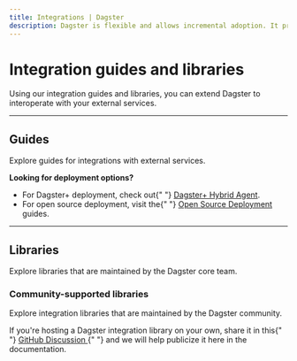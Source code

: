 ```yaml
---
title: Integrations | Dagster
description: Dagster is flexible and allows incremental adoption. It provides add-on libraries to integrate with your existing tools and infrastructure.
---
```


# Integration guides and libraries

Using our integration guides and libraries, you can extend Dagster to interoperate with your external services.

---

## Guides

Explore guides for integrations with external services.

<Note>
  <strong>Looking for deployment options?</strong>
  <ul>
    <li>
      For Dagster+ deployment, check out{" "}
      <a href="/dagster-plus/deployment/agents">Dagster+ Hybrid Agent</a>.
    </li>
    <li>
      For open source deployment, visit the{" "}
      <a href="/deployment#deploying-dagster">Open Source Deployment</a> guides.
    </li>
  </ul>
</Note>

<ArticleList>
  <ArticleListItem
    title="Airbyte"
    href="/integrations/airbyte"
  ></ArticleListItem>
  <ArticleListItem
    title="AWS ECS"
    href="/concepts/dagster-pipes/aws-ecs"
  ></ArticleListItem>
  <ArticleListItem
    title="AWS Glue"
    href="/concepts/dagster-pipes/aws-glue"
  ></ArticleListItem>
  <ArticleListItem
    title="AWS Lambda"
    href="/concepts/dagster-pipes/aws-lambda"
  ></ArticleListItem>
  <ArticleListItem
    title="Kubernetes"
    href="/concepts/dagster-pipes/kubernetes"
  ></ArticleListItem>
  <ArticleListItem
    title="Shell / Bash"
    href="/concepts/dagster-pipes/subprocess"
  ></ArticleListItem>
  <ArticleListItem
    title="Airflow"
    href="/integrations/airflow"
  ></ArticleListItem>
  <ArticleListItem
    title="Jupyter / Papermill"
    href="/integrations/dagstermill"
  ></ArticleListItem>
  <ArticleListItem
    title="Databricks"
    href="/concepts/dagster-pipes/databricks"
  ></ArticleListItem>
  <ArticleListItem title="dbt" href="/integrations/dbt"></ArticleListItem>
  <ArticleListItem
    title="dbt Cloud"
    href="/integrations/dbt-cloud"
  ></ArticleListItem>
  <ArticleListItem title="DuckDB" href="/integrations/duckdb"></ArticleListItem>
  <ArticleListItem
    title="Embedded ELT"
    href="/integrations/embedded-elt"
  ></ArticleListItem>
  <ArticleListItem
    title="Fivetran"
    href="/integrations/fivetran"
  ></ArticleListItem>
  <ArticleListItem
    title="Google BigQuery"
    href="/integrations/bigquery"
  ></ArticleListItem>
  <ArticleListItem title="OpenAI" href="/integrations/openai"></ArticleListItem>
  <ArticleListItem title="Pandas" href="/integrations/pandas"></ArticleListItem>
  <ArticleListItem
    title="Pandera"
    href="/integrations/pandera"
  ></ArticleListItem>
  <ArticleListItem title="Spark" href="/integrations/spark"></ArticleListItem>
  <ArticleListItem
    title="Snowflake"
    href="/integrations/snowflake"
  ></ArticleListItem>
</ArticleList>

---

## Libraries

Explore libraries that are maintained by the Dagster core team.

<ArticleList>
  <ArticleListItem
    title="Airbyte"
    href="/_apidocs/libraries/dagster-airbyte"
  ></ArticleListItem>
  <ArticleListItem
    title="Amazon Web Services (AWS)"
    href="/_apidocs/libraries/dagster-aws"
  ></ArticleListItem>
  <ArticleListItem
    title="Databricks"
    href="/_apidocs/libraries/dagster-databricks"
  ></ArticleListItem>
  <ArticleListItem
    title="Datadog"
    href="/_apidocs/libraries/dagster-datadog"
  ></ArticleListItem>
  <ArticleListItem
    title="DuckDB"
    href="/_apidocs/libraries/dagster-duckdb"
  ></ArticleListItem>
  <ArticleListItem
    title="DuckDB & Pandas"
    href="/_apidocs/libraries/dagster-duckdb-pandas"
  ></ArticleListItem>
  <ArticleListItem
    title="DuckDB & PySpark"
    href="/_apidocs/libraries/dagster-duckdb-pyspark"
  ></ArticleListItem>
  <ArticleListItem
    title="DuckDB & Polars"
    href="/_apidocs/libraries/dagster-duckdb-polars"
  ></ArticleListItem>
  <ArticleListItem
    title="dbt"
    href="/_apidocs/libraries/dagster-dbt"
  ></ArticleListItem>
  <ArticleListItem
    title="Embedded ELT"
    href="/_apidocs/libraries/dagster-embedded-elt"
  ></ArticleListItem>
  <ArticleListItem
    title="Fivetran"
    href="/_apidocs/libraries/dagster-fivetran"
  ></ArticleListItem>
  <ArticleListItem
    title="Google Cloud Platform (GCP)"
    href="/_apidocs/libraries/dagster-gcp"
  ></ArticleListItem>
  <ArticleListItem
    title="Google Cloud Platform (GCP) & Pandas"
    href="/_apidocs/libraries/dagster-gcp-pandas"
  ></ArticleListItem>
  <ArticleListItem
    title="Google Cloud Platform (GCP) & PySpark"
    href="/_apidocs/libraries/dagster-gcp-pyspark"
  ></ArticleListItem>
  <ArticleListItem
    title="Great Expectations"
    href="/_apidocs/libraries/dagster-ge"
  ></ArticleListItem>
  <ArticleListItem
    title="GitHub"
    href="/_apidocs/libraries/dagster-github"
  ></ArticleListItem>
  <ArticleListItem
    title="Kubernetes"
    href="/_apidocs/libraries/dagster-k8s"
  ></ArticleListItem>
  <ArticleListItem
    title="Microsoft Azure"
    href="/_apidocs/libraries/dagster-azure"
  ></ArticleListItem>
  <ArticleListItem
    title="Microsoft Teams"
    href="/_apidocs/libraries/dagster-msteams"
  ></ArticleListItem>
  <ArticleListItem
    title="OpenAI"
    href="/_apidocs/libraries/dagster-openai"
  ></ArticleListItem>
  <ArticleListItem
    title="PagerDuty"
    href="/_apidocs/libraries/dagster-pagerduty"
  ></ArticleListItem>
  <ArticleListItem
    title="Pandas"
    href="/_apidocs/libraries/dagster-pandas"
  ></ArticleListItem>
  <ArticleListItem
    title="Pandera"
    href="/_apidocs/libraries/dagster-pandera"
  ></ArticleListItem>
  <ArticleListItem
    title="Papermill"
    href="/_apidocs/libraries/dagstermill"
  ></ArticleListItem>
  <ArticleListItem
    title="Polars"
    href="/_apidocs/libraries/dagster-polars"
  ></ArticleListItem>
  <ArticleListItem
    title="Prometheus"
    href="/_apidocs/libraries/dagster-prometheus"
  ></ArticleListItem>
  <ArticleListItem
    title="PySpark"
    href="/_apidocs/libraries/dagster-pyspark"
  ></ArticleListItem>
  <ArticleListItem
    title="Shell"
    href="/_apidocs/libraries/dagster-shell"
  ></ArticleListItem>
  <ArticleListItem
    title="Slack"
    href="/_apidocs/libraries/dagster-slack"
  ></ArticleListItem>
  <ArticleListItem
    title="Snowflake"
    href="/_apidocs/libraries/dagster-snowflake"
  ></ArticleListItem>
  <ArticleListItem
    title="Snowflake & Pandas"
    href="/_apidocs/libraries/dagster-snowflake-pandas"
  ></ArticleListItem>
  <ArticleListItem
    title="Spark"
    href="/_apidocs/libraries/dagster-spark"
  ></ArticleListItem>
  <ArticleListItem
    title="SSH/SFTP"
    href="/_apidocs/libraries/dagster-ssh"
  ></ArticleListItem>
  <ArticleListItem
    title="Twilio"
    href="/_apidocs/libraries/dagster-twilio"
  ></ArticleListItem>
</ArticleList>

### Community-supported libraries

Explore integration libraries that are maintained by the Dagster community.

<Note>
  If you're hosting a Dagster integration library on your own, share it in this{" "}
  <a href="https://github.com/dagster-io/dagster/discussions/9367">
    GitHub Discussion
  </a>{" "}
  and we will help publicize it here in the documentation.
</Note>

<ArticleList>
  <ArticleListItem
    title="Hashicorp Vault"
    href="https://github.com/silentsokolov/dagster-hashicorp"
  ></ArticleListItem>
  <ArticleListItem
    title="Hashicorp Nomad"
    href="https://github.com/PayLead/dagster-nomad"
  ></ArticleListItem>
  <ArticleListItem
    title="Weights & Biases (W&B)"
    href="/_apidocs/libraries/dagster-wandb"
  ></ArticleListItem>
  <ArticleListItem
    title="Census"
    href="/_apidocs/libraries/dagster-census"
  ></ArticleListItem>
  <ArticleListItem
    title="Cube"
    href="https://cube.dev/docs/product/apis-integrations/orchestration-api/dagster"
  ></ArticleListItem>
  <ArticleListItem
    title="Delta Lake"
    href="/integrations/deltalake"
  ></ArticleListItem>
  <ArticleListItem
    title="Ray"
    href="https://github.com/danielgafni/dagster-ray"
  ></ArticleListItem>
  <ArticleListItem
    title="SDF"
    href="https://docs.sdf.com/integrations/dagster/getting-started"
  ></ArticleListItem>
  <ArticleListItem
    title="Open Metadata"
    href="https://docs.open-metadata.org/latest/connectors/pipeline/dagster"
  ></ArticleListItem>
  <ArticleListItem
    title="Perian"
    href="https://github.com/Perian-io/dagster-perian"
  ></ArticleListItem>
  <ArticleListItem
    title="Hightouch"
    href="https://github.com/dagster-io/community-integrations/tree/main/libraries/dagster-hightouch"
  ></ArticleListItem>
  <ArticleListItem
    title="Hex"
    href="https://github.com/dagster-io/community-integrations/tree/main/libraries/dagster-hex"
  ></ArticleListItem>
  <ArticleListItem
    title="Modal"
    href="https://github.com/dagster-io/community-integrations/tree/main/libraries/dagster-contrib-modal"
  ></ArticleListItem>
  <ArticleListItem
    title="Dingtalk"
    href="https://github.com/sqkkyzx/dagster-dingtalk"
  ></ArticleListItem>
  <ArticleListItem
    title="MSSQL Bulk Copy Tool (BCP)"
    href="https://github.com/cody-scott/dagster-mssql-bcp"
  ></ArticleListItem>
  <ArticleListItem
    title="GCP Cloud Run Launcher"
    href="https://github.com/dagster-io/community-integrations/tree/main/libraries/dagster-contrib-gcp"
  ></ArticleListItem>
</ArticleList>